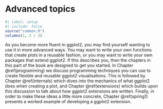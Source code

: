 # Advanced topics {#advanced-topics .unnumbered}

```r
#| label: setup
#| include: false
source("common.R")
columns(1, 2 / 3)
```

As you become more fluent in ggplot2, you may find yourself wanting to use it in more advanced ways.
You may want to write your own functions that create plots in a reusable fashion, or you may want to write your own packages that extend ggplot2.
If this describes you, then the chapters in this part of the book are designed to get you started.
In Chapter \@ref(programming) we discuss programming techniques you can use to create flexible and reusable ggplot2 visualisations.
This is followed by Chapter \@ref(internals) which dives into the mechanics of what ggplot2 does when creating a plot, and Chapter \@ref(extensions) which builds upon this discussion to talk about how ggplot2 extensions are written.
Finally, in order to make these ideas a little more concrete, Chapter \@ref(spring1) presents a worked example of developing a ggplot2 extension.
